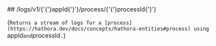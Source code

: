 
<MethodPill method="get" />
## /logs/v1/{'{'}appId{'}'}/process/{'{'}processId{'}'}

{`Returns a stream of logs for a [process](https://hathora.dev/docs/concepts/hathora-entities#process) using `appId` and `processId`.`}